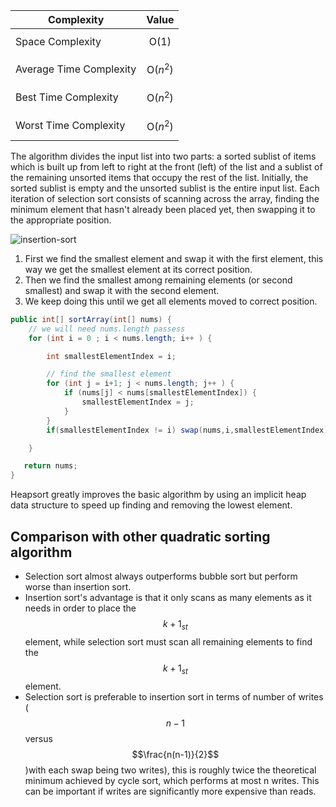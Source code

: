 | Complexity              | Value             |
| ----------------------- | ----------------- |
| Space Complexity        | $$\text{O}(1)$$   |
| Average Time Complexity | $$\text{O}(n^2)$$ |
| Best Time Complexity    | $$\text{O}(n^2)$$ |
| Worst Time Complexity   | $$\text{O}(n^2)$$ |

The algorithm divides the input list into two parts: a sorted sublist of items which is built up from left to right at the front (left) of the list and a sublist of the remaining unsorted items that occupy the rest of the list. Initially, the sorted sublist is empty and the unsorted sublist is the entire input list. Each iteration of selection sort consists of scanning across the array, finding the minimum element that hasn't already been placed yet, then swapping it to the appropriate position.

<img src="/images/sort/selection-sort/IMG_0038.JPG" alt="insertion-sort" />

1. First we find the smallest element and swap it with the first element, this way we get the smallest element at its correct position.
2. Then we find the smallest among remaining elements (or second smallest) and swap it with the second element.
3. We keep doing this until we get all elements moved to correct position.

```java {7-13}
public int[] sortArray(int[] nums) {
    // we will need nums.length passess
    for (int i = 0 ; i < nums.length; i++ ) {

        int smallestElementIndex = i;

        // find the smallest element
        for (int j = i+1; j < nums.length; j++ ) {
            if (nums[j] < nums[smallestElementIndex]) {
                smallestElementIndex = j;
            }
        }
        if(smallestElementIndex != i) swap(nums,i,smallestElementIndex);

    }

   return nums;
}
```

Heapsort greatly improves the basic algorithm by using an implicit heap data structure to speed up finding and removing the lowest element.

## Comparison with other quadratic sorting algorithm

- Selection sort almost always outperforms bubble sort but perform worse than insertion sort.
- Insertion sort's advantage is that it only scans as many elements as it needs in order to place the $${k+1}_{st}$$ element, while selection sort must scan all remaining elements to find the $${k+1}_{st}$$ element.
- Selection sort is preferable to insertion sort in terms of number of writes ( $$n-1$$ versus $$\frac{n(n-1)}{2}$$ )with each swap being two writes), this is roughly twice the theoretical minimum achieved by cycle sort, which performs at most n writes. This can be important if writes are significantly more expensive than reads.
